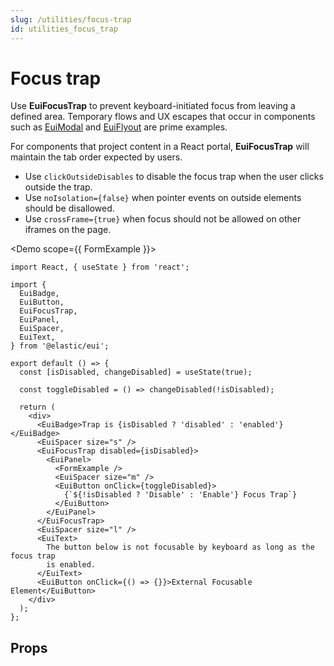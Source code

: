 ```yaml
---
slug: /utilities/focus-trap
id: utilities_focus_trap
---
```


# Focus trap

Use **EuiFocusTrap** to prevent keyboard-initiated focus from leaving a defined area. Temporary flows and UX escapes that occur in components such as [EuiModal](../../layout/modal/overview.mdx) and [EuiFlyout](../../layout/flyout/flyout.mdx) are prime examples.

For components that project content in a React portal, **EuiFocusTrap** will maintain the tab order expected by users.

* Use `clickOutsideDisables` to disable the focus trap when the user clicks outside the trap.
* Use `noIsolation={false}` when pointer events on outside elements should be disallowed.
* Use `crossFrame={true}` when focus should not be allowed on other iframes on the page.


<Demo scope={{ FormExample }}>
```tsx interactive
import React, { useState } from 'react';

import {
  EuiBadge,
  EuiButton,
  EuiFocusTrap,
  EuiPanel,
  EuiSpacer,
  EuiText,
} from '@elastic/eui';

export default () => {
  const [isDisabled, changeDisabled] = useState(true);

  const toggleDisabled = () => changeDisabled(!isDisabled);

  return (
    <div>
      <EuiBadge>Trap is {isDisabled ? 'disabled' : 'enabled'}</EuiBadge>
      <EuiSpacer size="s" />
      <EuiFocusTrap disabled={isDisabled}>
        <EuiPanel>
          <FormExample />
          <EuiSpacer size="m" />
          <EuiButton onClick={toggleDisabled}>
            {`${!isDisabled ? 'Disable' : 'Enable'} Focus Trap`}
          </EuiButton>
        </EuiPanel>
      </EuiFocusTrap>
      <EuiSpacer size="l" />
      <EuiText>
        The button below is not focusable by keyboard as long as the focus trap
        is enabled.
      </EuiText>
      <EuiButton onClick={() => {}}>External Focusable Element</EuiButton>
    </div>
  );
};
```
</Demo>

## Props


<PropTable definition={docgen.EuiFocusTrap} />

